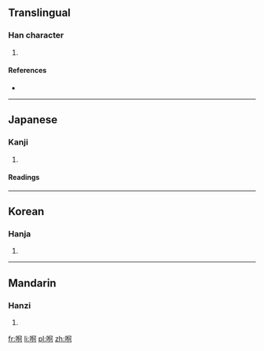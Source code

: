 ==Translingual==

===Han character===
{{Han char|rn=30|rad=口|as=07|sn=10|four=|canj=口人一口 (ROMR), XX口人一 (XXROM)|ids=⿰[[口]][[何]]}}

# {{defn|Han|sort=口07}}

====References====
* {{Han ref|kx=0190.240|dkj=03657|dj=0410.050|hdz=10631.040|uh=54EC|ud=21740}}

----

==Japanese==

===Kanji===
{{ja-kanji|grade=|rs=口07}}

# {{defn|lang=ja|sort=口07}}

====Readings====
{{ja-readings|on=[[か]] (ka)|kun=[[しかる]] (shikaru), [[せめる]] (semeru)}}

----

==Korean==

===Hanja===
{{ko-hanja|hangeul=하|rv=ha|mr=ha}}

# {{defn|lang=ko|sort=口07}}

----

==Mandarin==

===Hanzi===
{{cmn-hanzi|pin=[[hé]] ([[he2]])|wg=ho<sup>2</sup>}}

# {{defn|lang=cmn|sort=口07}}

[[fr:哬]]
[[li:哬]]
[[pl:哬]]
[[zh:哬]]